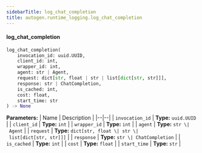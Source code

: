 ```yaml
---
sidebarTitle: log_chat_completion
title: autogen.runtime_logging.log_chat_completion
---
```


<code class="doc-symbol doc-symbol-heading doc-symbol-function"></code>
#### log_chat_completion

```python
log_chat_completion(
    invocation_id: uuid.UUID,
    client_id: int,
    wrapper_id: int,
    agent: str | Agent,
    request: dict[str, float | str | list[dict[str, str]]],
    response: str | ChatCompletion,
    is_cached: int,
    cost: float,
    start_time: str
) -> None
```

    

<b>Parameters:</b>
| Name | Description |
|--|--|
| `invocation_id` | **Type:** `uuid.UUID` |
| `client_id` | **Type:** `int` |
| `wrapper_id` | **Type:** `int` |
| `agent` | **Type:** `str \| Agent` |
| `request` | **Type:** `dict[str, float \| str \| list[dict[str, str]]]` |
| `response` | **Type:** `str \| ChatCompletion` |
| `is_cached` | **Type:** `int` |
| `cost` | **Type:** `float` |
| `start_time` | **Type:** `str` |

<br />